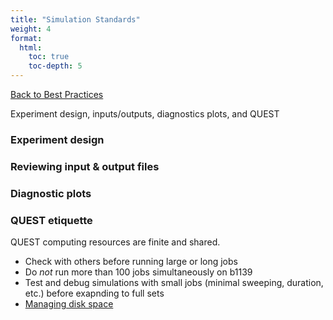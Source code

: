 ---
title: "Simulation Standards"
weight: 4
format: 
  html: 
    toc: true
    toc-depth: 5
---
[[Back to Best Practices](../nu_team_best_practices.qmd)]{.aside}

Experiment design, inputs/outputs, diagnostics plots, and QUEST

### Experiment design

### Reviewing input & output files

### Diagnostic plots

### QUEST etiquette

QUEST computing resources are finite and shared. 

* Check with others before running large or long jobs
* Do *not* run more than 100 jobs simultaneously on b1139
* Test and debug simulations with small jobs (minimal sweeping, duration, etc.) before exapnding to full sets
* [Managing disk space]()
